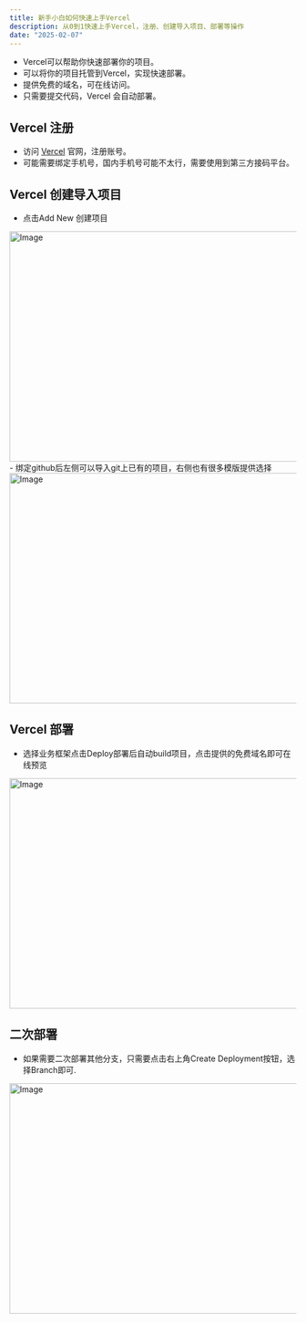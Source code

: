 ```yaml
---
title: 新手小白如何快速上手Vercel
description: 从0到1快速上手Vercel，注册、创建导入项目、部署等操作
date: "2025-02-07"
---
```


- Vercel可以帮助你快速部署你的项目。  
- 可以将你的项目托管到Vercel，实现快速部署。  
- 提供免费的域名，可在线访问。  
- 只需要提交代码，Vercel 会自动部署。  

## Vercel 注册
- 访问 [Vercel](https://vercel.com) 官网，注册账号。  
- 可能需要绑定手机号，国内手机号可能不太行，需要使用到第三方接码平台。  

## Vercel 创建导入项目
- 点击Add New 创建项目
<Image src="http://static.12interview.uno/static/vercel-1.jpg" width="718" height="404" alt="Image" />
- 绑定github后左侧可以导入git上已有的项目，右侧也有很多模版提供选择
<Image src="http://static.12interview.uno/static/vercel-2.jpg" width="718" height="404" alt="Image" />

## Vercel 部署
- 选择业务框架点击Deploy部署后自动build项目，点击提供的免费域名即可在线预览
<Image src="http://static.12interview.uno/static/vercel-3.jpg" width="718" height="404" alt="Image" />

## 二次部署
- 如果需要二次部署其他分支，只需要点击右上角Create Deployment按钮，选择Branch即可.
<Image src="http://static.12interview.uno/static/vercel-4.jpg" width="718" height="404" alt="Image" />


